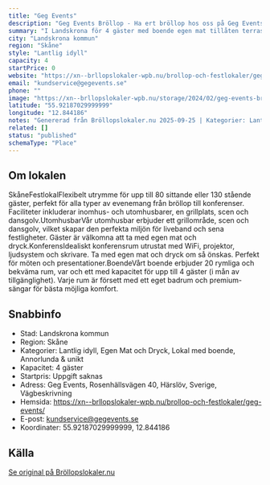 ```yaml
---
title: "Geg Events"
description: "Geg Events Bröllop - Ha ert bröllop hos oss på Geg Events. Se vår fina Bröllopslokal. Skicka gärna en förfrågan så hjälper vi Er!"
summary: "I Landskrona för 4 gäster med boende egen mat tillåten terrass."
city: "Landskrona kommun"
region: "Skåne"
style: "Lantlig idyll"
capacity: 4
startPrice: 0
website: "https://xn--brllopslokaler-wpb.nu/brollop-och-festlokaler/geg-events/"
email: "kundservice@gegevents.se"
phone: ""
image: "https://xn--brllopslokaler-wpb.nu/storage/2024/02/geg-events-brollop-brollopslokal-i-skane-landskrona-helsingborg-1.webp"
latitude: "55.92187029999999"
longitude: "12.844186"
notes: "Genererad från Bröllopslokaler.nu 2025-09-25 | Kategorier: Lantlig idyll, Egen Mat och Dryck, Lokal med boende, Annorlunda & unikt"
related: []
status: "published"
schemaType: "Place"
---
```


## Om lokalen

SkåneFestlokalFlexibelt utrymme för upp till 80 sittande eller 130 stående gäster, perfekt för alla typer av evenemang från bröllop till konferenser. Faciliteter inkluderar inomhus- och utomhusbarer, en grillplats, scen och dansgolv.UtomhusbarVår utomhusbar erbjuder ett grillområde, scen och dansgolv, vilket skapar den perfekta miljön för liveband och sena festligheter. Gäster är välkomna att ta med egen mat och dryck.KonferensIdealiskt konferensrum utrustat med WiFi, projektor, ljudsystem och skrivare. Ta med egen mat och dryck om så önskas. Perfekt för möten och presentationer.BoendeVårt boende erbjuder 20 rymliga och bekväma rum, var och ett med kapacitet för upp till 4 gäster (i mån av tillgänglighet). Varje rum är försett med ett eget badrum och premium-sängar för bästa möjliga komfort.

## Snabbinfo

- Stad: Landskrona kommun
- Region: Skåne
- Kategorier: Lantlig idyll, Egen Mat och Dryck, Lokal med boende, Annorlunda & unikt
- Kapacitet: 4 gäster
- Startpris: Uppgift saknas
- Adress: Geg Events, Rosenhällsvägen 40, Härslöv, Sverige, Vägbeskrivning
- Hemsida: https://xn--brllopslokaler-wpb.nu/brollop-och-festlokaler/geg-events/
- E-post: kundservice@gegevents.se
- Koordinater: 55.92187029999999, 12.844186

## Källa

[Se original på Bröllopslokaler.nu](https://xn--brllopslokaler-wpb.nu/brollop-och-festlokaler/geg-events/)
